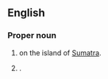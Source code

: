 ==English==

===Proper noun===
{{en-proper noun}}

# {{place|pt|province|c/Indonesia}} on the island of [[Sumatra]].
# {{place|en|city/capital|p:suf/Bengkulu|c/Indonesia}}.